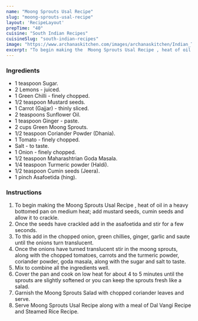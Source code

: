 ---
name: "Moong Sprouts Usal Recipe"
slug: "moong-sprouts-usal-recipe"
layout: 'RecipeLayout'
prepTime: "40"
cuisine: "South Indian Recipes"
cuisineSlug: "south-indian-recipes"
image: "https://www.archanaskitchen.com/images/archanaskitchen/Indian_Tea_Time_Snacks/moong_sprout_Salad_chaat_usal_Recipe_shutterstock_16054201_1600.jpg"
excerpt: "To begin making the  Moong Sprouts Usal Recipe , heat of oil in a heavy bottomed pan on medium heat; add mustard seeds, cumin seeds and allow it to crackle"
---

### Ingredients

- 1 teaspoon Sugar.
- 2 Lemons - juiced.
- 1 Green Chilli - finely chopped.
- 1/2 teaspoon Mustard seeds.
- 1 Carrot (Gajjar) - thinly sliced.
- 2 teaspoons Sunflower Oil.
- 1 teaspoon Ginger - paste.
- 2 cups Green Moong Sprouts.
- 1/2 teaspoon Coriander Powder (Dhania).
- 1 Tomato - finely chopped.
- Salt - to taste.
- 1 Onion - finely chopped.
- 1/2 teaspoon Maharashtrian Goda Masala.
- 1/4 teaspoon Turmeric powder (Haldi).
- 1/2 teaspoon Cumin seeds (Jeera).
- 1 pinch Asafoetida (hing).

### Instructions

1. To begin making the  Moong Sprouts Usal Recipe , heat of oil in a heavy bottomed pan on medium heat; add mustard seeds, cumin seeds and allow it to crackle.
1. Once the seeds have crackled add in the asafoetida and stir for a few seconds.
1. To this add in the chopped onion, green chillies, ginger, garlic and saute until the onions turn translucent.
1. Once the onions have turned translucent stir in the moong sprouts, along with the chopped tomatoes, carrots and the turmeric powder, coriander powder, goda masala, along with the sugar and salt to taste.
1. Mix to combine all the ingredients well.
1. Cover the pan and cook on low heat for about 4 to 5 minutes until the sprouts are slightly softened or you can keep the sprouts fresh like a salad.
1. Garnish the Moong Sprouts Salad with chopped coriander leaves and serve.
1. Serve Moong Sprouts Usal Recipe along with a meal of Dal Vangi Recipe and Steamed Rice Recipe.
